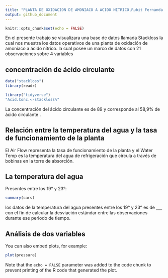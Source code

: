 ```yaml
---
title: "PLANTA DE OXIDACION DE AMONIACO A ACIDO NITRICO,Rubit Fernanda Urquijo Cuevas,1950171"
output: github_document
---
```


```r
knitr::opts_chunk$set(echo = FALSE)
```

En el presente trabajo se visualizara una base de datos llamada Stackloss la cual nos muestra los datos operativos de una planta de oxidación de amoniaco a ácido nítrico. la cual posee un marco de datos con 21 observaciones sobre 4 variables

## concentración de ácido circulante

```r
data("stackloss")
library(readr)
```

```r
library("tidyverse")
"Acid.Conc.<-stackloss%"
```
 
La concentración del ácido circulante es de 89 y corresponde al 58,9% de ácido circulante . 

## Relación entre la temperatura del agua y la tasa de funcionamiento de la planta

El Air Flow representa la tasa de funcionamiento de la planta y el Water Temp es la temperatura del agua de refrigeración que circula a través de bobinas en la torre de absorción.

## La temperatura del agua

Presentes entre los 19° y 23°:

```r
summary(cars)
```

los datos de la temperatura del agua presentes entre los 19° y 23° es de ___ con el fin de calcular la desviación estándar entre las observaciones durante ese periodo de tiempo.

## Análisis de dos variables 

You can also embed plots, for example:

```r
plot(pressure)
```

Note that the `echo = FALSE` parameter was added to the code chunk to prevent printing of the R code that generated the plot.
